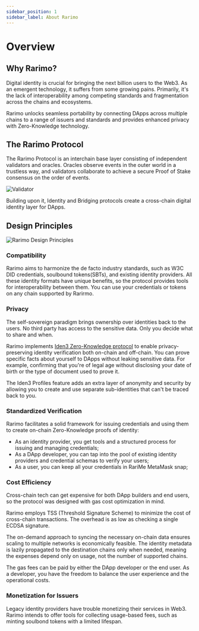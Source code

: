 ```yaml
---
sidebar_position: 1
sidebar_label: About Rarimo
---
```


# Overview

## Why Rarimo?

Digital identity is crucial for bringing the next billion users to the Web3. As an emergent technology, it suffers from some growing pains. Primarily, it's the lack of interoperability among competing standards and fragmentation across the chains and ecosystems.

Rarimo unlocks seamless portability by connecting DApps across multiple chains to a range of issuers and standards and provides enhanced privacy with Zero-Knowledge technology.

## The Rarimo Protocol

The Rarimo Protocol is an interchain base layer consisting of independent validators and oracles. Oracles observe events in the outer world in a trustless way, and validators collaborate to achieve a secure Proof of Stake consensus on the order of events.

![Validator](/img/validator.png)

Building upon it, Identity and Bridging protocols create a cross-chain digital identity layer for DApps.

## Design Principles

![Rarimo Design Principles](/img/rarimo-design-principles.png)

### Compatibility

Rarimo aims to harmonize the de facto industry standards, such as W3C DID credentials, soulbound tokens(SBTs), and existing identity providers. All these identity formats have unique benefits, so the protocol provides tools for interoperability between them. You can use your credentials or tokens on any chain supported by Rarirmo.

### Privacy

The self-sovereign paradigm brings ownership over identities back to the users. No third party has access to the sensitive data. Only you decide what to share and when.

Rarimo implements [Iden3 Zero-Knowledge protocol](https://docs.iden3.io/) to enable privacy-preserving identity verification both on-chain and off-chain. You can prove specific facts about yourself to DApps without leaking sensitive data. For example, confirming that you're of legal age without disclosing your date of birth or the type of document used to prove it.

The Iden3 Profiles feature adds an extra layer of anonymity and security by allowing you to create and use separate sub-identities that can't be traced back to you.

### Standardized Verification

Rarimo facilitates a solid framework for issuing credentials and using them to create on-chain Zero-Knowledge proofs of identity:

- As an identity provider, you get tools and a structured process for issuing and managing credentials;
- As a DApp developer, you can tap into the pool of existing identity providers and credential schemas to verify your users;
- As a user, you can keep all your credentials in RariMe MetaMask snap;

### Cost Efficiency

Cross-chain tech can get expensive for both DApp builders and end users, so the protocol was designed with gas cost optimization in mind.

Rarimo employs TSS (Threshold Signature Scheme) to minimize the cost of cross-chain transactions. The overhead is as low as checking a single ECDSA signature.

The on-demand approach to syncing the necessary on-chain data ensures scaling to multiple networks is economically feasible. The identity metadata is lazily propagated to the destination chains only when needed, meaning the expenses depend only on usage, not the number of supported chains.

The gas fees can be paid by either the DApp developer or the end user. As a developer, you have the freedom to balance the user experience and the operational costs.

### Monetization for Issuers

Legacy identity providers have trouble monetizing their services in Web3. Rarimo intends to offer tools for collecting usage-based fees, such as minting soulbond tokens with a limited lifespan.
